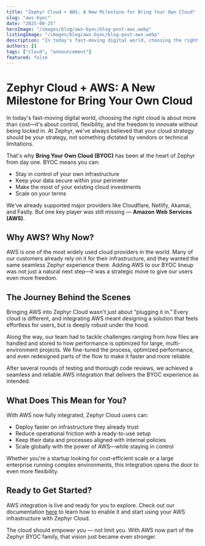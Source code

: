 ```yaml
---
title: "Zephyr Cloud + AWS: A New Milestone for Bring Your Own Cloud"
slug: "aws-byoc"
date: "2025-08-25"
heroImage: "/images/blog/aws-byoc/blog-post-aws.webp"
listingImage: "/images/blog/aws-byoc/blog-post-aws.webp"
description: "In today's fast-moving digital world, choosing the right cloud is about more than cost—it's about control, flexibility, and the freedom to innovate without being locked in. At Zephyr, we've always believed that your cloud strategy should be your strategy, not something dictated by vendors or technical limitations."
authors: []
tags: ["cloud", "announcement"]
featured: false
---
```


# Zephyr Cloud + AWS: A New Milestone for Bring Your Own Cloud

In today's fast-moving digital world, choosing the right cloud is about more than cost—it's about control, flexibility, and the freedom to innovate without being locked in. At Zephyr, we've always believed that your cloud strategy should be your strategy, not something dictated by vendors or technical limitations.

That's why **Bring Your Own Cloud (BYOC)** has been at the heart of Zephyr from day one. BYOC means you can:
- Stay in control of your own infrastructure
- Keep your data secure within your perimeter
- Make the most of your existing cloud investments
- Scale on your terms

We've already supported major providers like Cloudflare, Netlify, Akamai, and Fastly. But one key player was still missing — **Amazon Web Services (AWS)**.

## Why AWS? Why Now?

AWS is one of the most widely used cloud providers in the world. Many of our customers already rely on it for their infrastructure, and they wanted the same seamless Zephyr experience there. Adding AWS to our BYOC lineup was not just a natural next step—it was a strategic move to give our users even more freedom.

## The Journey Behind the Scenes

Bringing AWS into Zephyr Cloud wasn't just about “plugging it in.” Every cloud is different, and integrating AWS meant designing a solution that feels effortless for users, but is deeply robust under the hood.

Along the way, our team had to tackle challenges ranging from how files are handled and stored to how performance is optimized for large, multi-environment projects. We fine-tuned the process, optimized performance, and even redesigned parts of the flow to make it faster and more reliable.

After several rounds of testing and thorough code reviews, we achieved a seamless and reliable AWS integration that delivers the BYOC experience as intended.

## What Does This Mean for You?

With AWS now fully integrated, Zephyr Cloud users can:
- Deploy faster on infrastructure they already trust
- Reduce operational friction with a ready-to-use setup
- Keep their data and processes aligned with internal policies
- Scale globally with the power of AWS—while staying in control

Whether you're a startup looking for cost-efficient scale or a large enterprise running complex environments, this integration opens the door to even more flexibility.

## Ready to Get Started?

AWS integration is live and ready for you to explore. Check out our documentation [here](https://docs.zephyr-cloud.io/cloud/aws) to learn how to enable it and start using your AWS infrastructure with Zephyr Cloud.

The cloud should empower you — not limit you. With AWS now part of the Zephyr BYOC family, that vision just became even stronger.

